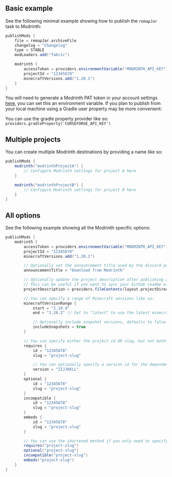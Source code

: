 ## Basic example
See the following minimal example showing how to publish the `remapJar` task to Modrinth:
```groovy
publishMods {
    file = remapJar.archiveFile
    changelog = "Changelog"
    type = STABLE
    modLoaders.add("fabric")

    modrinth {
        accessToken = providers.environmentVariable("MODRINTH_API_KEY")
        projectId = "12345678"
        minecraftVersions.add("1.20.1")
    }
}

```

You will need to generate a Modrinth PAT token in your account settings [here](https://modrinth.com/settings/pats), you can set this an environment variable.
If you plan to publish from your local machine using a Gradle user property may be more convenient:

You can use the gradle property provider like so:
`providers.gradleProperty('CURSEFORGE_API_KEY')`


## Multiple projects
You can create multiple Modrinth destinations by providing a name like so:
```groovy
publishMods {
    modrinth("modrinthProjectA") {
        // Configure Modrinth settings for project A here
    }

    modrinth("modrinthProjectB") {
        // Configure Modrinth settings for project B here
    }
}
```
## All options
See the following example showing all the Modrinth specific options:
```groovy
publishMods {
    modrinth {
        accessToken = providers.environmentVariable("MODRINTH_API_KEY")
        projectId = "12345678"
        minecraftVersions.add("1.20.1")

        // Optionally set the announcement title used by the discord publisher
        announcementTitle = "Download from Modrinth"

        // Optionally update the project description after publishing a file
        // This can be useful if you want to sync your Github readme with the Modrinth project description
        projectDescription = providers.fileContents(layout.projectDirectory.file("readme.md")).asText

        // You can specify a range of Minecraft versions like so:
        minecraftVersionRange {
            start = "1.19.4"
            end = "1.20.2" // Set to "latest" to use the latest minecraft version

            // Optionally include snapshot versions, defaults to false
            includeSnapshots = true
        }

        // You can specify either the project id OR slug, but not both.
        requires {
            id = "12345678"
            slug = "project-slug"

            // You can optionally specify a version id for the dependency
            version = "IIJJKKLL"
        }
        optional {
            id = "12345678"
            slug = "project-slug"
        }
        incompatible {
            id = "12345678"
            slug = "project-slug"
        }
        embeds {
            id = "12345678"
            slug = "project-slug"
        }

        // You can use the shortened method if you only need to specify the slug
        requires("project-slug")
        optional("project-slug")
        incompatible("project-slug")
        embeds("project-slug")
    }
}
```